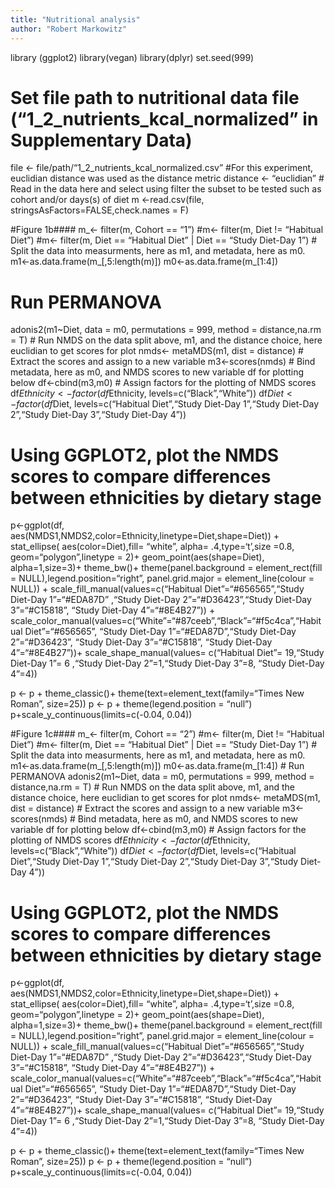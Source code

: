```yaml
---
title: "Nutritional analysis"
author: "Robert Markowitz"
---
```

  
library (ggplot2)
library(vegan)
library(dplyr)
set.seed(999)

# Set file path to nutritional data file ("1_2_nutrients_kcal_normalized" in Supplementary Data)
file <- file/path/"1_2_nutrients_kcal_normalized.csv"
#For this experiment, euclidian distance was used as the distance metric
distance <- "euclidian"
# Read in the data here and select using filter the subset to be tested such as cohort and/or days(s) of diet
m <-read.csv(file, stringsAsFactors=FALSE,check.names = F)

#Figure 1b####
m_<- filter(m, Cohort == "1")
#m<- filter(m, Diet != "Habitual Diet")
#m<- filter(m, Diet == "Habitual Diet" | Diet == "Study Diet-Day 1")
# Split the data into measurments, here as m1, and metadata, here as m0.
m1<-as.data.frame(m_[,5:length(m)])
m0<-as.data.frame(m_[1:4])

# Run PERMANOVA 
adonis2(m1~Diet, data = m0, permutations = 999, method = distance,na.rm = T) 
# Run NMDS on the data split above, m1, and the distance choice, here euclidian to get scores for plot
nmds<- metaMDS(m1, dist = distance)
# Extract the scores and assign to a new variable
m3<-scores(nmds)
# Bind metadata, here as m0, and NMDS scores to new variable df for plotting below
df<-cbind(m3,m0)
# Assign factors for the plotting of NMDS scores 
df$Ethnicity <- factor(df$Ethnicity, levels=c("Black","White"))
df$Diet <- factor(df$Diet, levels=c("Habitual Diet","Study Diet-Day 1","Study Diet-Day 2","Study Diet-Day 3","Study Diet-Day 4"))

# Using GGPLOT2, plot the NMDS scores to compare differences between ethnicities by dietary stage 
p<-ggplot(df, aes(NMDS1,NMDS2,color=Ethnicity,linetype=Diet,shape=Diet)) +
  stat_ellipse( aes(color=Diet),fill= "white", alpha= .4,type='t',size =0.8, geom="polygon",linetype = 2)+
  geom_point(aes(shape=Diet), alpha=1,size=3)+
  theme_bw()+
  theme(panel.background = element_rect(fill = NULL),legend.position="right",
        panel.grid.major = element_line(colour = NULL)) +
  scale_fill_manual(values=c("Habitual Diet"="#656565","Study Diet-Day 1"="#EDA87D"
                             ,"Study Diet-Day 2"="#D36423","Study Diet-Day 3"="#C15818",
                             "Study Diet-Day 4"="#8E4B27")) +
  scale_color_manual(values=c("White"="#87ceeb","Black"="#f5c4ca","Habitual Diet"="#656565",
                              "Study Diet-Day 1"="#EDA87D","Study Diet-Day 2"="#D36423",
                              "Study Diet-Day 3"="#C15818",
                              "Study Diet-Day 4"="#8E4B27"))+
  scale_shape_manual(values= c("Habitual Diet"= 19,"Study Diet-Day 1"= 6
                               ,"Study Diet-Day 2"=1,"Study Diet-Day 3"=8,
                               "Study Diet-Day 4"=4))

p <- p + theme_classic()+ theme(text=element_text(family="Times New Roman", size=25))
p <- p + theme(legend.position = "null")
p+scale_y_continuous(limits=c(-0.04, 0.04))

#Figure 1c####
m_<- filter(m, Cohort == "2")
#m<- filter(m, Diet != "Habitual Diet")
#m<- filter(m, Diet == "Habitual Diet" | Diet == "Study Diet-Day 1")
# Split the data into measurments, here as m1, and metadata, here as m0.
m1<-as.data.frame(m_[,5:length(m)])
m0<-as.data.frame(m_[1:4])
# Run PERMANOVA 
adonis2(m1~Diet, data = m0, permutations = 999, method = distance,na.rm = T) 
# Run NMDS on the data split above, m1, and the distance choice, here euclidian to get scores for plot
nmds<- metaMDS(m1, dist = distance)
# Extract the scores and assign to a new variable
m3<-scores(nmds)
# Bind metadata, here as m0, and NMDS scores to new variable df for plotting below
df<-cbind(m3,m0)
# Assign factors for the plotting of NMDS scores 
df$Ethnicity <- factor(df$Ethnicity, levels=c("Black","White"))
df$Diet <- factor(df$Diet, levels=c("Habitual Diet","Study Diet-Day 1","Study Diet-Day 2","Study Diet-Day 3","Study Diet-Day 4"))

# Using GGPLOT2, plot the NMDS scores to compare differences between ethnicities by dietary stage 
p<-ggplot(df, aes(NMDS1,NMDS2,color=Ethnicity,linetype=Diet,shape=Diet)) +
  stat_ellipse( aes(color=Diet),fill= "white", alpha= .4,type='t',size =0.8, geom="polygon",linetype = 2)+
  geom_point(aes(shape=Diet), alpha=1,size=3)+
  theme_bw()+
  theme(panel.background = element_rect(fill = NULL),legend.position="right",
        panel.grid.major = element_line(colour = NULL)) +
  scale_fill_manual(values=c("Habitual Diet"="#656565","Study Diet-Day 1"="#EDA87D"
                             ,"Study Diet-Day 2"="#D36423","Study Diet-Day 3"="#C15818",
                             "Study Diet-Day 4"="#8E4B27")) +
  scale_color_manual(values=c("White"="#87ceeb","Black"="#f5c4ca","Habitual Diet"="#656565",
                              "Study Diet-Day 1"="#EDA87D","Study Diet-Day 2"="#D36423",
                              "Study Diet-Day 3"="#C15818",
                              "Study Diet-Day 4"="#8E4B27"))+
  scale_shape_manual(values= c("Habitual Diet"= 19,"Study Diet-Day 1"= 6
                               ,"Study Diet-Day 2"=1,"Study Diet-Day 3"=8,
                               "Study Diet-Day 4"=4))

p <- p + theme_classic()+ theme(text=element_text(family="Times New Roman", size=25))
p <- p + theme(legend.position = "null")
p+scale_y_continuous(limits=c(-0.04, 0.04))
